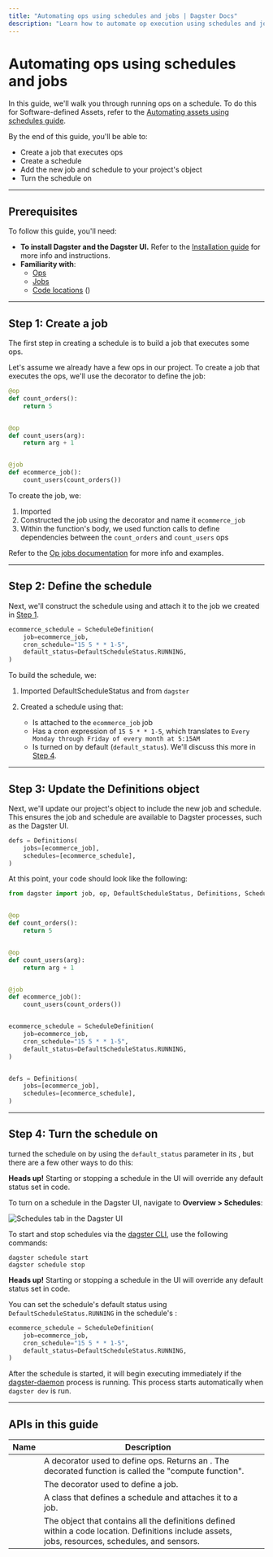 ```yaml
---
title: "Automating ops using schedules and jobs | Dagster Docs"
description: "Learn how to automate op execution using schedules and jobs."
---
```


# Automating ops using schedules and jobs

In this guide, we'll walk you through running ops on a schedule. To do this for Software-defined Assets, refer to the [Automating assets using schedules guide](/concepts/schedules/automating-assets-schedules-jobs).

By the end of this guide, you'll be able to:

- Create a job that executes ops
- Create a schedule
- Add the new job and schedule to your project's <PyObject object="Definitions" /> object
- Turn the schedule on

---

## Prerequisites

To follow this guide, you'll need:

- **To install Dagster and the Dagster UI.** Refer to the [Installation guide](/getting-started/install) for more info and instructions.
- **Familiarity with**:
  - [Ops](/concepts/ops-jobs-graphs/ops)
  - [Jobs](/concepts/ops-jobs-graphs/jobs)
  - [Code locations](/concepts/code-locations) (<PyObject object="Definitions" />)

---

## Step 1: Create a job

The first step in creating a schedule is to build a job that executes some ops.

Let's assume we already have a few ops in our project. To create a job that executes the ops, we'll use the <PyObject object="job" decorator /> decorator to define the job:

```python file=concepts/partitions_schedules_sensors/schedules/basic_op_schedule.py startafter=start_op_job endbefore=end_op_job
@op
def count_orders():
    return 5


@op
def count_users(arg):
    return arg + 1


@job
def ecommerce_job():
    count_users(count_orders())
```

To create the job, we:

1. Imported <PyObject object="job" />
2. Constructed the job using the <PyObject object="job" decorator /> decorator and name it `ecommerce_job`
3. Within the <PyObject object="job" decorator /> function's body, we used function calls to define dependencies between the `count_orders` and `count_users` ops

Refer to the [Op jobs documentation](/concepts/ops-jobs-graphs/op-jobs) for more info and examples.

---

## Step 2: Define the schedule

Next, we'll construct the schedule using <PyObject object="ScheduleDefinition" /> and attach it to the job we created in [Step 1](#step-1-create-a-job).

```python file=concepts/partitions_schedules_sensors/schedules/basic_op_schedule.py startafter=start_schedule endbefore=end_schedule
ecommerce_schedule = ScheduleDefinition(
    job=ecommerce_job,
    cron_schedule="15 5 * * 1-5",
    default_status=DefaultScheduleStatus.RUNNING,
)
```

To build the schedule, we:

1. Imported DefaultScheduleStatus and <PyObject object="ScheduleDefinition" /> from `dagster`
2. Created a schedule using <PyObject object="ScheduleDefinition" /> that:

   - Is attached to the `ecommerce_job` job
   - Has a cron expression of `15 5 * * 1-5`, which translates to `Every Monday through Friday of every month at 5:15AM`
   - Is turned on by default (`default_status`). We'll discuss this more in [Step 4](#step-4-turn-the-schedule-on).

---

## Step 3: Update the Definitions object

Next, we'll update our project's <PyObject object="Definitions" /> object to include the new job and schedule. This ensures the job and schedule are available to Dagster processes, such as the Dagster UI.

```python file=concepts/partitions_schedules_sensors/schedules/basic_op_schedule.py startafter=start_definitions endbefore=end_definitions
defs = Definitions(
    jobs=[ecommerce_job],
    schedules=[ecommerce_schedule],
)
```

At this point, your code should look like the following:

```python file=concepts/partitions_schedules_sensors/schedules/basic_op_schedule.py lines=3-5,7-21,25-31,35-38
from dagster import job, op, DefaultScheduleStatus, Definitions, ScheduleDefinition


@op
def count_orders():
    return 5


@op
def count_users(arg):
    return arg + 1


@job
def ecommerce_job():
    count_users(count_orders())


ecommerce_schedule = ScheduleDefinition(
    job=ecommerce_job,
    cron_schedule="15 5 * * 1-5",
    default_status=DefaultScheduleStatus.RUNNING,
)


defs = Definitions(
    jobs=[ecommerce_job],
    schedules=[ecommerce_schedule],
)
```

---

## Step 4: Turn the schedule on

turned the schedule on by using the `default_status` parameter in its <PyObject object="ScheduleDefinition" />, but there are a few other ways to do this:

<TabGroup>
<TabItem name="Dagster UI">

<Note>
  <strong>Heads up!</strong> Starting or stopping a schedule in the UI will
  override any default status set in code.
</Note>

To turn on a schedule in the Dagster UI, navigate to **Overview > Schedules**:

<!-- ![Schedules tab in the Dagster UI](/images/concepts/partitions-schedules-sensors/schedules/schedules-tab-toggle.png) -->

<Image
alt="Schedules tab in the Dagster UI"
src="/images/concepts/partitions-schedules-sensors/schedules/schedules-tab-toggle.png"
width={1920}
height={512}
/>

</TabItem>
<TabItem name="CLI">

To start and stop schedules via the [dagster CLI](/\_apidocs/cli#dagster-schedule), use the following commands:

```shell
dagster schedule start
dagster schedule stop
```

</TabItem>
<TabItem name="Python code">

<Note>
  <strong>Heads up!</strong> Starting or stopping a schedule in the UI will
  override any default status set in code.
</Note>

You can set the schedule's default status using `DefaultScheduleStatus.RUNNING` in the schedule's <PyObject object="ScheduleDefinition" />:

```python file=concepts/partitions_schedules_sensors/schedules/basic_op_schedule.py startafter=start_schedule endbefore=end_schedule
ecommerce_schedule = ScheduleDefinition(
    job=ecommerce_job,
    cron_schedule="15 5 * * 1-5",
    default_status=DefaultScheduleStatus.RUNNING,
)
```

</TabItem>
</TabGroup>

After the schedule is started, it will begin executing immediately if the [dagster-daemon](/deployment/dagster-daemon) process is running. This process starts automatically when `dagster dev` is run.

<!-- TODO: Refer to the [Troubleshooting schedules](/concepts/schedules/troubleshooting) guide if the schedule has been started but isn't submitting runs. -->

---

<!-- TODO: ## What's next?

That's it! At this point, you should have a working, running schedule in your Dagster project. From here, you can:

- Check out the [Schedule examples](/concepts/schedules/examples) for ideas and inspiration
- Create [tests for your schedules](/concepts/schedules/testing) to make sure things are running smoothly
- Refer to the [Automating pipelines guide](/guides/dagster/automating-pipelines) for more pipeline automation ideas

--- -->

## APIs in this guide

| Name                                     | Description                                                                                                                                       |   |
| ---------------------------------------- | ------------------------------------------------------------------------------------------------------------------------------------------------- | - |
| <PyObject object="op" decorator />       | A decorator used to define ops. Returns an <PyObject object="OpDefinition" />. The decorated function is called the "compute function".           |   |
| <PyObject object="job" decorator />      | The decorator used to define a job.                                                                                                               |   |
| <PyObject object="ScheduleDefinition" /> | A class that defines a schedule and attaches it to a job.                                                                                         |   |
| <PyObject object="Definitions" />        | The object that contains all the definitions defined within a code location. Definitions include assets, jobs, resources, schedules, and sensors. |   |

<!-- TODO: ---

## Related

<ArticleList>
  <ArticleListItem
    title="Defining schedules for ops"
    href="/concepts/schedules/running-ops"
  ></ArticleListItem>
  <ArticleListItem
    title="Testing schedules"
    href="/concepts/schedules/testing"
  ></ArticleListItem>
  <ArticleListItem
    title="Asset jobs"
    href="/concepts/assets/asset-jobs"
  ></ArticleListItem>
  <ArticleListItem
    title="Automating data pipelines"
    href="/guides/dagster/automating-pipelines"
  ></ArticleListItem>
  <ArticleListItem
    title="Schedule examples"
    href="/concepts/schedules/examples"
  ></ArticleListItem>
  <ArticleListItem
    title="Troubleshooting schedules"
    href="/concepts/schedules/troubleshooting"
  ></ArticleListItem>
</ArticleList>
 -->
